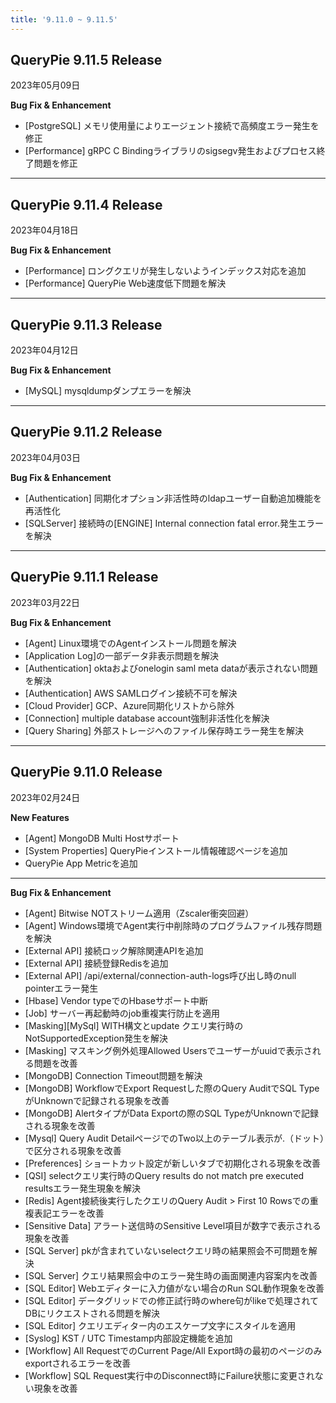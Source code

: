 ```yaml
---
title: '9.11.0 ~ 9.11.5'
---
```


## QueryPie 9.11.5 Release

2023年05月09日

**Bug Fix & Enhancement**

* [PostgreSQL] メモリ使用量によりエージェント接続で高頻度エラー発生を修正
* [Performance] gRPC C Bindingライブラリのsigsegv発生およびプロセス終了問題を修正


---

## QueryPie 9.11.4 Release

2023年04月18日

**Bug Fix & Enhancement**

* [Performance] ロングクエリが発生しないようインデックス対応を追加
* [Performance] QueryPie Web速度低下問題を解決


---

## QueryPie 9.11.3 Release

2023年04月12日

**Bug Fix & Enhancement**

* [MySQL] mysqldumpダンプエラーを解決


---

## QueryPie 9.11.2 Release

2023年04月03日

**Bug Fix & Enhancement**

* [Authentication] 同期化オプション非活性時のldapユーザー自動追加機能を再活性化
* [SQLServer] 接続時の[ENGINE] Internal connection fatal error.発生エラーを解決


---

## QueryPie 9.11.1 Release

2023年03月22日

**Bug Fix & Enhancement**

* [Agent] Linux環境でのAgentインストール問題を解決
* [Application Log]の一部データ非表示問題を解決
* [Authentication] oktaおよびonelogin saml meta dataが表示されない問題を解決
* [Authentication] AWS SAMLログイン接続不可を解決
* [Cloud Provider] GCP、Azure同期化リストから除外
* [Connection] multiple database account強制非活性化を解決
* [Query Sharing] 外部ストレージへのファイル保存時エラー発生を解決
---

## QueryPie 9.11.0 Release

2023年02月24日

**New Features**

* [Agent] MongoDB Multi Hostサポート
* [System Properties] QueryPieインストール情報確認ページを追加
* QueryPie App Metricを追加

****

**Bug Fix & Enhancement**

* [Agent] Bitwise NOTストリーム適用（Zscaler衝突回避）
* [Agent] Windows環境でAgent実行中削除時のプログラムファイル残存問題を解決
* [External API] 接続ロック解除関連APIを追加
* [External API] 接続登録Redisを追加
* [External API] /api/external/connection-auth-logs呼び出し時のnull pointerエラー発生
* [Hbase] Vendor typeでのHbaseサポート中断
* [Job] サーバー再起動時のjob重複実行防止を適用
* [Masking][MySql] WITH構文とupdate クエリ実行時のNotSupportedException発生を解決
* [Masking] マスキング例外処理Allowed Usersでユーザーがuuidで表示される問題を改善
* [MongoDB] Connection Timeout問題を解決
* [MongoDB] WorkflowでExport Requestした際のQuery AuditでSQL TypeがUnknownで記録される現象を改善
* [MongoDB] AlertタイプがData Exportの際のSQL TypeがUnknownで記録される現象を改善
* [Mysql] Query Audit DetailページでのTwo以上のテーブル表示が.（ドット）で区分される現象を改善
* [Preferences] ショートカット設定が新しいタブで初期化される現象を改善
* [QSI] selectクエリ実行時のQuery results do not match pre executed resultsエラー発生現象を解決
* [Redis] Agent接続後実行したクエリのQuery Audit &gt; First 10 Rowsでの重複表記エラーを改善
* [Sensitive Data] アラート送信時のSensitive Level項目が数字で表示される現象を改善
* [SQL Server] pkが含まれていないselectクエリ時の結果照会不可問題を解決
* [SQL Server] クエリ結果照会中のエラー発生時の画面関連内容案内を改善
* [SQL Editor] Webエディターに入力値がない場合のRun SQL動作現象を改善
* [SQL Editor] データグリッドでの修正試行時のwhere句がlikeで処理されてDBにリクエストされる問題を解決
* [SQL Editor] クエリエディター内のエスケープ文字にスタイルを適用
* [Syslog] KST / UTC Timestamp内部設定機能を追加
* [Workflow] All RequestでのCurrent Page/All Export時の最初のページのみexportされるエラーを改善
* [Workflow] SQL Request実行中のDisconnect時にFailure状態に変更されない現象を改善
